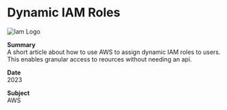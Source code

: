 # Dynamic IAM Roles

![Iam Logo](/iam-logo.png)

**Summary**  
A short article about how to use AWS to assign dynamic IAM roles to users. This enables granular access to reources without needing an api.

**Date**  
2023

**Subject**  
AWS
